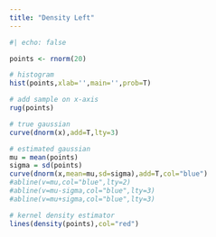 ```yaml
---
title: "Density Left"
---
```



```r
#| echo: false

points <- rnorm(20)

# histogram
hist(points,xlab='',main='',prob=T)

# add sample on x-axis
rug(points)

# true gaussian
curve(dnorm(x),add=T,lty=3)

# estimated gaussian
mu = mean(points)
sigma = sd(points)
curve(dnorm(x,mean=mu,sd=sigma),add=T,col="blue")
#abline(v=mu,col="blue",lty=2)
#abline(v=mu-sigma,col="blue",lty=3)
#abline(v=mu+sigma,col="blue",lty=3)

# kernel density estimator
lines(density(points),col="red")


```